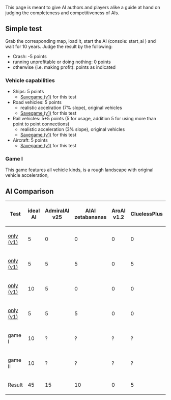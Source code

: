 This page is meant to give AI authors and players alike a guide at hand on judging the completeness and competitiveness of AIs.

== Simple test ==
Grab the corresponding map, load it, start the AI (console: start_ai <name of AI>) and wait for 10 years. Judge the result by the following:
* Crash: -5 points
* running unprofitable or doing nothing: 0 points
* otherwise (i.e. making profit): points as indicated

=== Vehicle capabilities ===
* Ships: 5 points
** [http://www.tt-forums.net/download/file.php?id=147081 Savegame (v1)] for this test
* Road vehicles: 5 points
** realistic accelration (7% slope), original vehicles
** [http://www.tt-forums.net/download/file.php?id=147082 Savegame (v1)] for this test
* Rail vehicles: 5+5 points (5 for usage, addition 5 for using more than point to point connections)
** realistic acceleration (3% slope), original vehicles
** [http://www.tt-forums.net/download/file.php?id=147083 Savegame (v1)] for this test
* Aircraft: 5 points
** [http://www.tt-forums.net/download/file.php?id=147084 Savegame (v1)] for this test

=== Game I ===
This game features all vehicle kinds, is a rough landscape with original vehicle acceleration, 

== AI Comparison ==
{|cellpadding="3" cellspacing="0" border="1"
!Test!!ideal AI!!AdmiralAI v25!!AIAI zetabananas!!AroAI v1.2!!CluelessPlus!!NoCAB v498
|-
|[http://www.tt-forums.net/download/file.php?id=147081|Ship only (v1)]      || 5 || 0 || 0 || 0 || 0 || 5 ||
|-
|[http://www.tt-forums.net/download/file.php?id=147082|RV only (v1)]        || 5 || 5 || 5 || 0 || 5 || 5 ||
|-
|[http://www.tt-forums.net/download/file.php?id=147083|Trains only (v1)]    ||10 || 5 || 0 || 0 || 0 || 5 ||
|-
|[http://www.tt-forums.net/download/file.php?id=147084|Aircraft only (v1)]  || 5 || 5 || 5 || 0 || 0 || 5 ||
|-
|game I         ||10 || ? || ? || ? || ? || ? ||
|-
|game II        ||10 || ? || ? || ? || ? || ? ||
|-
|Result         ||45 ||15 ||10 || 0 || 5 ||20 ||
|}